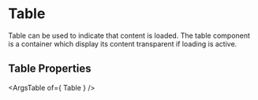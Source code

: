 

<Meta title="Controls/Table" component={Table} />

# Table 

Table can be used to indicate that content is loaded. The table component is a container which display its content transparent if loading is active.

<Canvas>
<Story name="default" args={{ }}>
    <Content>
        <Table.Sample />
    </Content>
</Story>
</Canvas>


## Table Properties
<ArgsTable of={ Table } />
